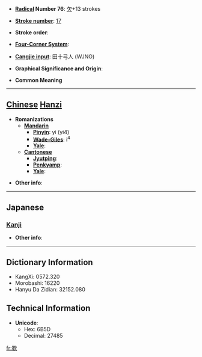 * '''[[Wiktionary:Chinese radical index| Radical]] Number 76''': [[Wiktionary:Chinese radical index 欠|欠]]+13 strokes

* '''[[Wiktionary:Chinese total strokes index|Stroke number]]''': [[Wiktionary:Chinese total strokes index 17|17]]

* '''Stroke order''': 

* '''[[Wiktionary:Chinese four corner index|Four-Corner System]]''': 

* '''[[Wiktionary:Chinese Cangjie index|Cangjie input]]''': 田十弓人 (WJNO)

* '''Graphical Significance and Origin''': 

* '''Common Meaning'''

----

== [[Chinese]] [[Hanzi]] ==

* '''Romanizations'''
** '''[[Mandarin]]'''
*** '''[[Pinyin]]''': yì (yi4)
*** '''[[Wade-Giles]]''': i<sup>4</sup>
*** '''[[Yale]]''': 
** '''[[Cantonese]]'''
*** '''[[Jyutping]]''':
*** '''[[Penkyamp]]''': 
*** '''[[Yale]]''': 

* '''Other info''': 

----

==Japanese==
===[[Kanji]]===
{{kanji|on readings=[[えき]] (eki), [[やく]] (yaku), [[と]] (to), [[ず]] (zu)|kun readings=[[いやになる]] (iyaninaru)}}

* '''Other info''':  

----

== Dictionary Information ==

* KangXi: 0572.320
* Morobashi: 16220
* Hanyu Da Zidian: 32152.080

== Technical Information ==

* '''Unicode''':
** Hex: 6B5D
** Decimal: 27485

[[fr:歝]]